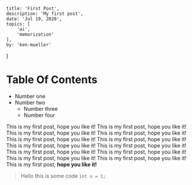 	title: 'First Post',
	description: 'My first post',
	date: 'Jul 19, 2020',
	topics: [
		'ai',
		'memorization'
	],
	by: 'ken-mueller'
}

# Table Of Contents

- Number one
- Number two
	- Number three
	- Number four

This is my first post, hope you like it! This is my first post, hope you like it! This is my first post, hope you like it! This is my first post, hope you like it! This is my first post, hope you like it! This is my first post, hope you like it! This is my first post, hope you like it! This is my first post, hope you like it! This is my first post, hope you like it! This is my first post, hope you like it! This is my first post, hope you like it! This is my first post, hope you like it! This is my first post, **hope you like it!**

> Hello this is some code `int x = 1;`
